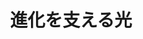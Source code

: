 ﻿---
title: "進化を支える光"
category: "工学院"
vol: 82
interviewee: "荒井・西山"
url: ""
tags: []
pdf: "82-2-arai-nishiyama.pdf"
career: ""
preface: "TSUBAME にも使われている光通信技術はさらに進化を遂げて、集積回路上の電気信号をも光に換えようとしている。光配線を実現するためには、レーザーの消費電力を1000分の1にしなければならない。この課題をどう解決するのだろうか。超近距離光通信用半導体レーザー技術の最先端をのぞいてみよう。"
---
